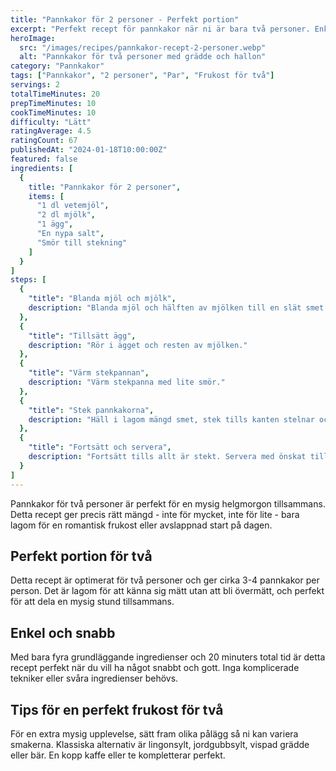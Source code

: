 ```yaml
---
title: "Pannkakor för 2 personer - Perfekt portion"
excerpt: "Perfekt recept för pannkakor när ni är bara två personer. Enkelt, snabbt och precis rätt mängd för en mysig frukost för två."
heroImage:
  src: "/images/recipes/pannkakor-recept-2-personer.webp"
  alt: "Pannkakor för två personer med grädde och hallon"
category: "Pannkakor"
tags: ["Pannkakor", "2 personer", "Par", "Frukost för två"]
servings: 2
totalTimeMinutes: 20
prepTimeMinutes: 10
cookTimeMinutes: 10
difficulty: "Lätt"
ratingAverage: 4.5
ratingCount: 67
publishedAt: "2024-01-18T10:00:00Z"
featured: false
ingredients: [
  {
    title: "Pannkakor för 2 personer",
    items: [
      "1 dl vetemjöl",
      "2 dl mjölk",
      "1 ägg",
      "En nypa salt",
      "Smör till stekning"
    ]
  }
]
steps: [
  {
    "title": "Blanda mjöl och mjölk",
    description: "Blanda mjöl och hälften av mjölken till en slät smet."
  },
  {
    "title": "Tillsätt ägg",
    description: "Rör i ägget och resten av mjölken."
  },
  {
    "title": "Värm stekpannan",
    description: "Värm stekpanna med lite smör."
  },
  {
    "title": "Stek pannkakorna",
    description: "Häll i lagom mängd smet, stek tills kanten stelnar och ytan bubblar, vänd och stek andra sidan gyllene."
  },
  {
    "title": "Fortsätt och servera",
    description: "Fortsätt tills allt är stekt. Servera med önskat tillbehör."
  }
]
---
```


Pannkakor för två personer är perfekt för en mysig helgmorgon tillsammans. Detta recept ger precis rätt mängd - inte för mycket, inte för lite - bara lagom för en romantisk frukost eller avslappnad start på dagen.

## Perfekt portion för två

Detta recept är optimerat för två personer och ger cirka 3-4 pannkakor per person. Det är lagom för att känna sig mätt utan att bli övermätt, och perfekt för att dela en mysig stund tillsammans.

## Enkel och snabb

Med bara fyra grundläggande ingredienser och 20 minuters total tid är detta recept perfekt när du vill ha något snabbt och gott. Inga komplicerade tekniker eller svåra ingredienser behövs.

## Tips för en perfekt frukost för två

För en extra mysig upplevelse, sätt fram olika pålägg så ni kan variera smakerna. Klassiska alternativ är lingonsylt, jordgubbsylt, vispad grädde eller bär. En kopp kaffe eller te kompletterar perfekt.
